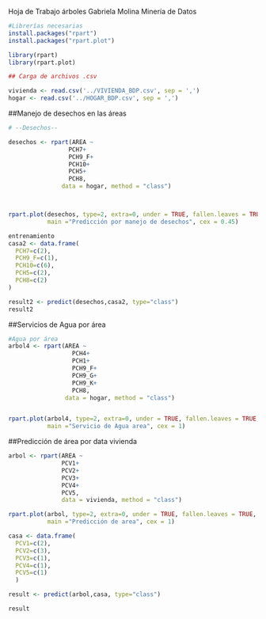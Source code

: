 Hoja de Trabajo árboles
Gabriela Molina
Minería de Datos

```{r}
#Librerías necesarias
install.packages("rpart")
install.packages("rpart.plot")

library(rpart)
library(rpart.plot)
```


```{r}
## Carga de archivos .csv

vivienda <- read.csv('../VIVIENDA_BDP.csv', sep = ',')
hogar <- read.csv('../HOGAR_BDP.csv', sep = ',')
```

##Manejo de desechos en las áreas

```{r}
# --Desechos--

desechos <- rpart(AREA ~
                 PCH7+
                 PCH9_F+
                 PCH10+
                 PCH5+
                 PCH8,
               data = hogar, method = "class")



rpart.plot(desechos, type=2, extra=0, under = TRUE, fallen.leaves = TRUE, box.palette = "BuGn", 
           main ="Predicción por manejo de desechos", cex = 0.45)

entrenamiento
casa2 <- data.frame(
  PCH7=c(2),
  PCH9_F=c(1),
  PCH10=c(6),
  PCH5=c(2),
  PCH8=c(2)
)

result2 <- predict(desechos,casa2, type="class")
result2
```

##Servicios de Agua por área

```{r}
#Agua por área
arbol4 <- rpart(AREA ~
                  PCH4+
                  PCH1+
                  PCH9_F+
                  PCH9_G+
                  PCH9_K+
                  PCH8,
                data = hogar, method = "class")


rpart.plot(arbol4, type=2, extra=0, under = TRUE, fallen.leaves = TRUE, box.palette = "BuGn", 
           main ="Servicio de Agua area", cex = 1)
```
##Predicción de área por data vivienda

```{r}
arbol <- rpart(AREA ~
               PCV1+
               PCV2+
               PCV3+
               PCV4+
               PCV5,
               data = vivienda, method = "class")

rpart.plot(arbol, type=2, extra=0, under = TRUE, fallen.leaves = TRUE, box.palette = "BuGn", 
           main ="Predicción de area", cex = 1)

casa <- data.frame(
  PCV1=c(2),
  PCV2=c(3),
  PCV3=c(1),
  PCV4=c(1),
  PCV5=c(1)
  )

result <- predict(arbol,casa, type="class")

result
```


```{r}

```

